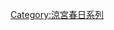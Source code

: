{{CGroupH|name=涼宮春日的憂鬱|desc=涼宮春日的憂鬱}}<noinclude>
[[Category:ACG公共轉換組模板|{{SUBPAGENAME}}]]
[[Category:涼宮春日系列]]
</noinclude>
{{CItem|zh-cn:约翰·史密斯; zh-tw:約翰·史密斯; zh-hk:John Smith; zh:約翰·史密夫;}}
{{CItem|zh-cn:约翰; zh-tw:約翰; zh-hk:John; zh:約翰;}}
{{CItem|zh-cn:史密斯; zh-tw:史密斯; zh-hk:Smith; zh:史密夫;}}
{{CItem|zh-cn:电脑研究社社长; zh-tw:電腦研究社社長; zh-hk:電腦研究部主席;}}
{{CItem|zh-cn:电脑研究社; zh-tw:電腦研究社; zh-hk:電腦研究部;}}
{{CItem|zh-cn:闭锁空间; zh-tw:閉鎖空間; zh-hk:封閉空間;}}
{{CItem|zh-cn:信息; zh-tw:資訊;}}
{{CItem|zh-cn:通过; zh-tw:透過;}}
{{CItem|zh-cn:禁止事项; zh-tw:禁止項目; zh-hk:禁止事項;}}
{{CItem|zh-cn:初中; zh-tw:國中; zh-hk:初中;}}
{{CItem|zh-cn:学姐; zh-tw:學姐; zh-hk:師姐;}}
{{CItem|zh-cn:管理人伯伯; zh-tw:管理人伯伯; zh-hk:看更伯伯;}}
{{CItem|zh-cn:文艺社社长; zh-tw:文藝社社長; zh-hk:文藝部部長}}
{{CItem|zh-cn:文艺社; zh-tw:文藝社; zh-hk:文藝部}}
{{CItem|zh-cn:晴天好心情; zh-tw:晴天愉快; zh-hk:天晴心晴;}}
{{CItem|zh-cn:凉宫春日的直观;zh-tw:涼宮春日的直覺;}}
{{CGroupF}}